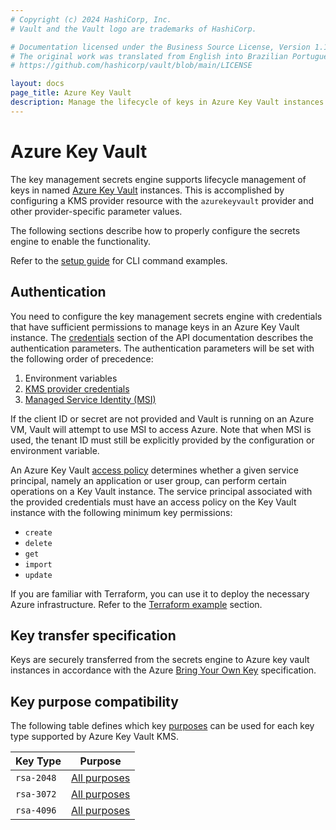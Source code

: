 ```yaml
---
# Copyright (c) 2024 HashiCorp, Inc.
# Vault and the Vault logo are trademarks of HashiCorp.

# Documentation licensed under the Business Source License, Version 1.1.
# The original work was translated from English into Brazilian Portuguese.
# https://github.com/hashicorp/vault/blob/main/LICENSE

layout: docs
page_title: Azure Key Vault
description: Manage the lifecycle of keys in Azure Key Vault instances with the Key Management secrets engine plugin.
---
```


# Azure Key Vault

The key management secrets engine supports lifecycle management of keys in named
[Azure Key Vault](https://docs.microsoft.com/en-us/azure/key-vault/) instances.
This is accomplished by configuring a KMS provider resource with the `azurekeyvault`
provider and other provider-specific parameter values.

The following sections describe how to properly configure the secrets engine to enable
the functionality.

Refer to the [setup guide](/vault/docs/secrets/key-management/azurekeyvault/setup) for CLI command examples.

## Authentication

You need to configure the key management secrets engine with credentials that have sufficient
permissions to manage keys in an Azure Key Vault instance. The [credentials](/vault/api-docs/secret/key-management/azurekeyvault#credentials) section of the API documentation describes the authentication parameters. The authentication parameters will be set with the following order
of precedence:

1. Environment variables
2. [KMS provider credentials](/vault/api-docs/secret/key-management/azurekeyvault#credentials)
3. [Managed Service Identity (MSI)](https://docs.microsoft.com/en-us/azure/active-directory/managed-service-identity/overview)

If the client ID or secret are not provided and Vault is running on an Azure VM, Vault will attempt
to use MSI to access Azure. Note that when MSI is used, the tenant ID must still be explicitly provided by the configuration or environment variable.

An Azure Key Vault [access policy](https://docs.microsoft.com/en-us/azure/key-vault/general/assign-access-policy-portal) determines whether a given service principal, namely an application or user group, can perform certain operations on a Key Vault instance. The service principal associated with the provided credentials must have an access policy on the Key Vault instance with the following minimum key permissions:

- `create`
- `delete`
- `get`
- `import`
- `update`

<Tip title="Use Terraform">

If you are familiar with Terraform, you can use it to deploy the necessary Azure infrastructure. Refer to the [Terraform example](/vault/docs/secrets/key-management/azurekeyvault/setup#terraform-example) section.

</Tip>

## Key transfer specification

Keys are securely transferred from the secrets engine to Azure key vault instances in accordance
with the Azure [Bring Your Own Key](https://docs.microsoft.com/en-us/azure/key-vault/keys/byok-specification)
specification.

## Key purpose compatibility

The following table defines which key [purposes](/vault/api-docs/secret/key-management#purpose) can be used
for each key type supported by Azure Key Vault KMS.

| Key Type       | Purpose                                                 |
| -------------- | ------------------------------------------------------- |
| `rsa-2048`     | [All purposes](/vault/api-docs/secret/key-management#purpose) |
| `rsa-3072`     | [All purposes](/vault/api-docs/secret/key-management#purpose) |
| `rsa-4096`     | [All purposes](/vault/api-docs/secret/key-management#purpose) |
